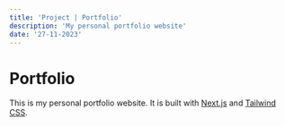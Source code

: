```yaml
---
title: 'Project | Portfolio'
description: 'My personal portfolio website'
date: '27-11-2023'
---
```


# Portfolio

This is my personal portfolio website. It is built with [Next.js](https://nextjs.org/) and [Tailwind CSS](https://tailwindcss.com/).
